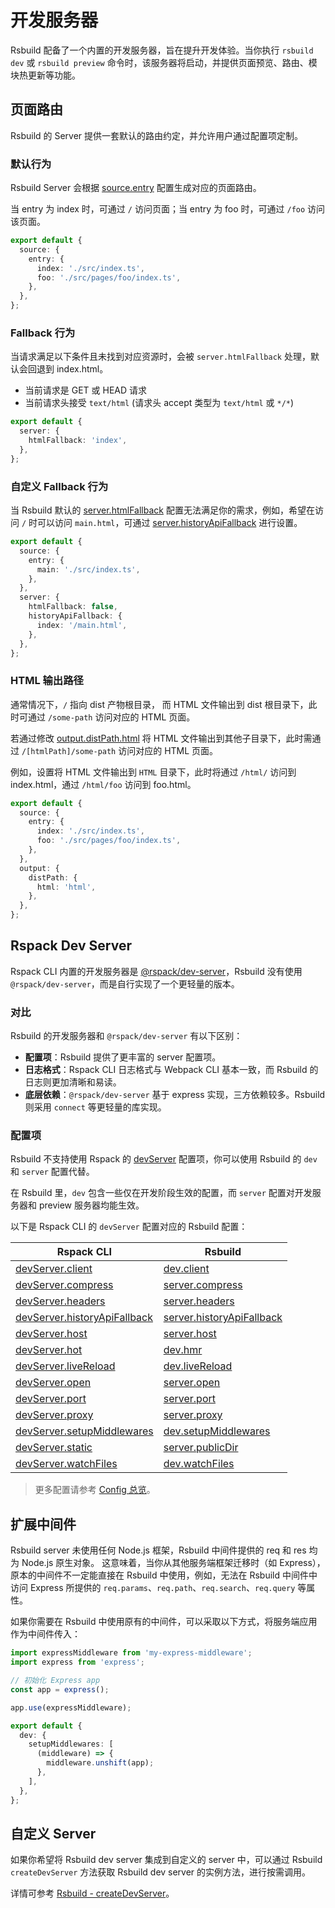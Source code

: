 # 开发服务器

Rsbuild 配备了一个内置的开发服务器，旨在提升开发体验。当你执行 `rsbuild dev` 或 `rsbuild preview` 命令时，该服务器将启动，并提供页面预览、路由、模块热更新等功能。

## 页面路由

Rsbuild 的 Server 提供一套默认的路由约定，并允许用户通过配置项定制。

### 默认行为

Rsbuild Server 会根据 [source.entry](/config/source/entry) 配置生成对应的页面路由。

当 entry 为 index 时，可通过 `/` 访问页面；当 entry 为 foo 时，可通过 `/foo` 访问该页面。

```ts title="rsbuild.config.ts"
export default {
  source: {
    entry: {
      index: './src/index.ts',
      foo: './src/pages/foo/index.ts',
    },
  },
};
```

### Fallback 行为

当请求满足以下条件且未找到对应资源时，会被 `server.htmlFallback` 处理，默认会回退到 index.html。

- 当前请求是 GET 或 HEAD 请求
- 当前请求头接受 `text/html` (请求头 accept 类型为 `text/html` 或 `*/*`)

```ts title=rsbuild.config.ts
export default {
  server: {
    htmlFallback: 'index',
  },
};
```

### 自定义 Fallback 行为

当 Rsbuild 默认的 [server.htmlFallback](/config/server/html-fallback) 配置无法满足你的需求，例如，希望在访问 `/` 时可以访问 `main.html`，可通过 [server.historyApiFallback](/config/server/history-api-fallback) 进行设置。

```ts title=rsbuild.config.ts
export default {
  source: {
    entry: {
      main: './src/index.ts',
    },
  },
  server: {
    htmlFallback: false,
    historyApiFallback: {
      index: '/main.html',
    },
  },
};
```

### HTML 输出路径

通常情况下，`/` 指向 dist 产物根目录， 而 HTML 文件输出到 dist 根目录下，此时可通过 `/some-path` 访问对应的 HTML 页面。

若通过修改 [output.distPath.html](/config/output/dist-path) 将 HTML 文件输出到其他子目录下，此时需通过 `/[htmlPath]/some-path` 访问对应的 HTML 页面。

例如，设置将 HTML 文件输出到 `HTML` 目录下，此时将通过 `/html/` 访问到 index.html，通过 `/html/foo` 访问到 foo.html。

```ts
export default {
  source: {
    entry: {
      index: './src/index.ts',
      foo: './src/pages/foo/index.ts',
    },
  },
  output: {
    distPath: {
      html: 'html',
    },
  },
};
```

## Rspack Dev Server

Rspack CLI 内置的开发服务器是 [@rspack/dev-server](https://www.npmjs.com/package/@rspack/dev-server)，Rsbuild 没有使用 `@rspack/dev-server`，而是自行实现了一个更轻量的版本。

### 对比

Rsbuild 的开发服务器和 `@rspack/dev-server` 有以下区别：

- **配置项**：Rsbuild 提供了更丰富的 server 配置项。
- **日志格式**：Rspack CLI 日志格式与 Webpack CLI 基本一致，而 Rsbuild 的日志则更加清晰和易读。
- **底层依赖**：`@rspack/dev-server` 基于 express 实现，三方依赖较多。Rsbuild 则采用 `connect` 等更轻量的库实现。

### 配置项

Rsbuild 不支持使用 Rspack 的 [devServer](https://rspack.dev/config/dev-server) 配置项，你可以使用 Rsbuild 的 `dev` 和 `server` 配置代替。

在 Rsbuild 里，`dev` 包含一些仅在开发阶段生效的配置，而 `server` 配置对开发服务器和 preview 服务器均能生效。

以下是 Rspack CLI 的 `devServer` 配置对应的 Rsbuild 配置：

| Rspack CLI                                                                                       | Rsbuild                                                          |
| ------------------------------------------------------------------------------------------------ | ---------------------------------------------------------------- |
| [devServer.client](https://rspack.dev/config/dev-server#devserverclient)                         | [dev.client](/config/dev/client)                                 |
| [devServer.compress](https://rspack.dev/config/dev-server#devservercompress)                     | [server.compress](/config/server/compress)                       |
| [devServer.headers](https://rspack.dev/config/dev-server#devserverheaders)                       | [server.headers](/config/server/headers)                         |
| [devServer.historyApiFallback](https://rspack.dev/config/dev-server#devserverhistoryapifallback) | [server.historyApiFallback](/config/server/history-api-fallback) |
| [devServer.host](https://rspack.dev/config/dev-server#devserverhost)                             | [server.host](/config/server/host)                               |
| [devServer.hot](https://rspack.dev/config/dev-server#devserverhot)                               | [dev.hmr](/config/dev/hmr)                                       |
| [devServer.liveReload](https://rspack.dev/config/dev-server#devserverlivereload)                 | [dev.liveReload](/config/dev/live-reload)                        |
| [devServer.open](https://rspack.dev/config/dev-server#devserveropen)                             | [server.open](/config/server/open)                               |
| [devServer.port](https://rspack.dev/config/dev-server#devserverport)                             | [server.port](/config/server/port)                               |
| [devServer.proxy](https://rspack.dev/config/dev-server#devserverproxy)                           | [server.proxy](/config/server/proxy)                             |
| [devServer.setupMiddlewares](https://rspack.dev/config/dev-server#devserversetupmiddlewares)     | [dev.setupMiddlewares](/config/dev/setup-middlewares)            |
| [devServer.static](https://rspack.dev/config/dev-server#devserverstatic)                         | [server.publicDir](/config/server/public-dir)                    |
| [devServer.watchFiles](https://rspack.dev/config/dev-server#devserverwatchfiles)                 | [dev.watchFiles](/config/dev/watch-files)                        |

> 更多配置请参考 [Config 总览](/config/index)。

## 扩展中间件

Rsbuild server 未使用任何 Node.js 框架，Rsbuild 中间件提供的 req 和 res 均为 Node.js 原生对象。
这意味着，当你从其他服务端框架迁移时（如 Express），原本的中间件不一定能直接在 Rsbuild 中使用，例如，无法在 Rsbuild 中间件中访问 Express 所提供的 `req.params`、`req.path`、`req.search`、`req.query` 等属性。

如果你需要在 Rsbuild 中使用原有的中间件，可以采取以下方式，将服务端应用作为中间件传入：

```ts title="rsbuild.config.ts"
import expressMiddleware from 'my-express-middleware';
import express from 'express';

// 初始化 Express app
const app = express();

app.use(expressMiddleware);

export default {
  dev: {
    setupMiddlewares: [
      (middleware) => {
        middleware.unshift(app);
      },
    ],
  },
};
```

## 自定义 Server

如果你希望将 Rsbuild dev server 集成到自定义的 server 中，可以通过 Rsbuild `createDevServer` 方法获取 Rsbuild dev server 的实例方法，进行按需调用。

详情可参考 [Rsbuild - createDevServer](/api/javascript-api/instance#rsbuildcreatedevserver)。
